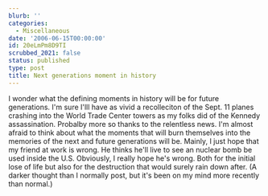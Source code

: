 ```yaml
---
blurb: ''
categories:
  - Miscellaneous
date: '2006-06-15T00:00:00'
id: 20eLmPm8D9TI
scrubbed_2021: false
status: published
type: post
title: Next generations moment in history
---
```


I wonder what the defining moments in history will be for future
generations. I'm sure I'lll have as vivid a recolleciton of the
Sept. 11 planes crashing into the World Trade Center towers as my
folks did of the Kennedy assassination. Probalby more so thanks to
the relentless news. I'm almost afraid to think about what the
moments that will burn themselves into the memories of the next and
future generations will be. Mainly, I just hope that my friend at
work is wrong. He thinks he'll live to see an nuclear bomb be used
inside the U.S. Obviously, I really hope he's wrong. Both for the
initial lose of life but also for the destruction that would surely
rain down after. (A darker thought than I normally post, but it's
been on my mind more recently than normal.)
